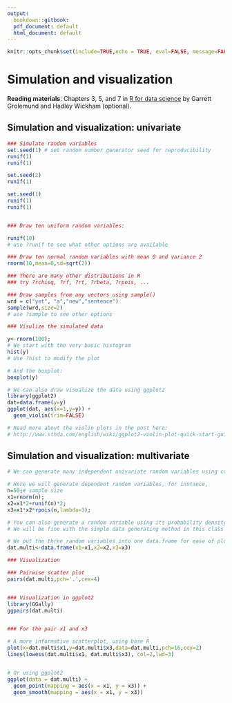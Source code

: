 ```yaml
---
output:
  bookdown::gitbook:
  pdf_document: default
  html_document: default
---
```


```r
knitr::opts_chunk$set(include=TRUE,echo = TRUE, eval=FALSE, message=FALSE,warning=FALSE)
```

#  Simulation and visualization   {#ch:sim}

<b>Reading materials</b>: Chapters 3, 5, and 7 in [R for data science](https://r4ds.had.co.nz/index.html) by Garrett Grolemund and Hadley Wickham (optional).

## Simulation and visualization: univariate 

```r
### Simulate random variables 
set.seed(1) # set random number generator seed for reproducibility
runif(1)
runif(1) 

set.seed(2)
runif(1)

set.seed(1)
runif(1)
runif(1)


### Draw ten uniform random variables:

runif(10)
# use ?runif to see what other options are available 

### Draw ten normal random variables with mean 0 and variance 2
rnorm(10,mean=0,sd=sqrt(2))

### There are many other distributions in R
### try ?rchisq, ?rf, ?rt, ?rbeta, ?rpois, ...

### Draw samples from any vectors using sample()
wrd = c("yet", "a","new","sentence")
sample(wrd,size=2)
# use ?sample to see other options

```

```r
### Visulize the simulated data

y<-rnorm(100);
# We start with the very basic histogram 
hist(y)
# Use ?hist to modify the plot 

# And the boxplot:
boxplot(y)

# We can also draw visualize the data using ggplot2
library(ggplot2)
dat=data.frame(y=y)
ggplot(dat, aes(x=1,y=y)) + 
  geom_violin(trim=FALSE)

# Read more about the violin plots in the post here:
# http://www.sthda.com/english/wiki/ggplot2-violin-plot-quick-start-guide-r-software-and-data-visualization
```



## Simulation and visualization: multivariate 


```r
# We can generate many independent univariate random variables using code in the previous section 

# Here we will generate dependent random variables, for instance, 
n=50;# sample size
x1=rnorm(n);
x2=x1*2+runif(n)*2;
x3=x1*x2*rpois(n,lambda=3);

# You can also generate a random variable using its probability density function using importance sampling
# We will be fine with the simple data generating method in this class 

# We put the three random variables into one data.frame for ease of plotting 
dat.multi<-data.frame(x1=x1,x2=x2,x3=x3)

```
 
 
```r
### Visualization

### Pairwise scatter plot
pairs(dat.multi,pch='.',cex=4)


### Visualization in ggplot2
library(GGally)
ggpairs(dat.multi)


### For the pair x1 and x3

# A more informative scatterplot, using base R 
plot(x=dat.multi$x1,y=dat.multi$x3,data=dat.multi,pch=16,cex=2)
lines(lowess(dat.multi$x1, dat.multi$x3), col=2,lwd=3)


# Or using ggplot2
ggplot(data = dat.multi) + 
  geom_point(mapping = aes(x = x1, y = x3)) +
  geom_smooth(mapping = aes(x = x1, y = x3))

```


